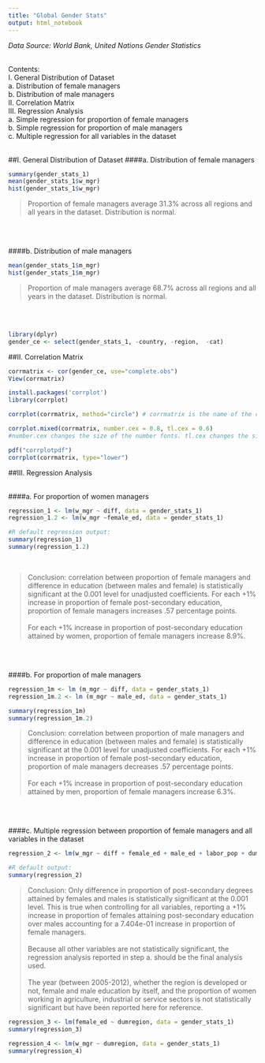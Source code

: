 ```yaml
---
title: "Global Gender Stats"
output: html_notebook
---
```

*Data Source: World Bank, United Nations Gender Statistics*
<br><br>

Contents:<br>
I. General Distribution of Dataset<br>
a. Distribution of female managers<br>
b. Distribution of male managers<br>
II. Correlation Matrix<br>
III. Regression Analysis<br>
a. Simple regression for proportion of female managers<br>
b. Simple regression for proportion of male managers<br>
c. Multiple regression for all variables in the dataset<br>
<br>

##I. General Distribution of Dataset
####a. Distribution of female managers
```r
summary(gender_stats_1)
mean(gender_stats_1$w_mgr)
hist(gender_stats_1$w_mgr)
```

> Proportion of female managers average 31.3% across all regions and all years in the dataset. Distribution is normal.

<br>
<br>

####b. Distribution of male managers
```r
mean(gender_stats_1$m_mgr)
hist(gender_stats_1$m_mgr)
```
> Proportion of male managers average 68.7% across all regions and all years in the dataset. Distribution is normal.

<br>
<br>
```r
library(dplyr)
gender_ce <- select(gender_stats_1, -country, -region,  -cat)
```
##II. Correlation Matrix
```r
corrmatrix <- cor(gender_ce, use="complete.obs")
View(corrmatrix)
```

```r
install.packages('corrplot')
library(corrplot)

corrplot(corrmatrix, method="circle") # corrmatrix is the name of the correlation matrix we created above

corrplot.mixed(corrmatrix, number.cex = 0.8, tl.cex = 0.6)
#number.cex changes the size of the number fonts. tl.cex changes the size of the labels

pdf("corrplotpdf")
corrplot(corrmatrix, type="lower")
```
##III. Regression Analysis
<br><br>

####a. For proportion of women managers
```r
regression_1 <- lm(w_mgr ~ diff, data = gender_stats_1)
regression_1.2 <- lm(w_mgr ~female_ed, data = gender_stats_1)

#R default regression output:
summary(regression_1)
summary(regression_1.2)
```
<br>

> Conclusion: correlation between proportion of female managers and difference in education (between males and female) is statistically significant at the 0.001 level for unadjusted coefficients. For each +1% increase in proportion of female post-secondary education, proportion of female managers increases .57 percentage points.
<br><br>
For each +1% increase in proportion of post-secondary education attained by women, proportion of female managers increase 8.9%.

<br>
<br>

####b. For proportion of male managers
```r
regression_1m <- lm (m_mgr ~ diff, data = gender_stats_1)
regression_1m.2 <- lm (m_mgr ~ male_ed, data = gender_stats_1)

summary(regression_1m)
summary(regression_1m.2)
```
> Conclusion: correlation between proportion of male managers and difference in education (between males and female) is statistically significant at the 0.001 level for unadjusted coefficients. For each +1% increase in proportion of female post-secondary education, proportion of male managers decreases .57 percentage points.
<br><br>
For each +1% increase in proportion of post-secondary education attained by men, proportion of female managers increase 6.3%.

<br>
<br>

####c. Multiple regression between proportion of female managers and all variables in the dataset
```r
regression_2 <- lm(w_mgr ~ diff + female_ed + male_ed + labor_pop + dumregion + year + w_ind_porp + w_serv_porp + w_agr_prop, data = gender_stats_1)

#R default output:
summary(regression_2)
```
> Conclusion: Only difference in proportion of post-secondary degrees attained by females and males is statistically significant at the 0.001 level. This is true when controlling for all variables, reporting a +1% increase in proportion of females attaining post-secondary education over males accounting for a 7.404e-01 increase in proportion of female managers. 
<br><br>
Because all other variables are not statistically significant, the regression analysis reported in step a. should be the final analysis used.
<br><Br>
The year (between 2005-2012), whether the region is developed or not, female and male education by itself, and the proportion of women working in agriculture, industrial or service sectors is not statistically significant but have been reported here for reference. 


```r
regression_3 <- lm(female_ed ~ dumregion, data = gender_stats_1)
summary(regression_3)

regression_4 <- lm(w_mgr ~ dumregion, data = gender_stats_1)
summary(regression_4)
```

